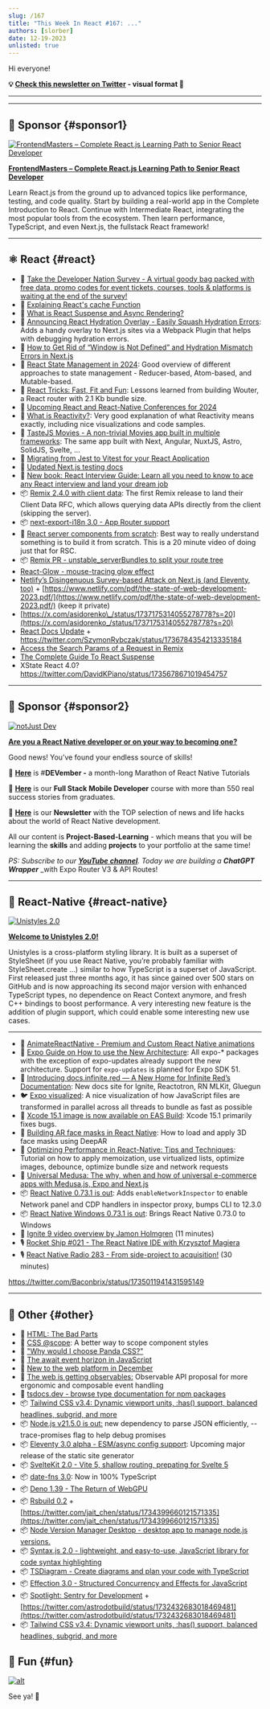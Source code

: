 ```yaml
---
slug: /167
title: "This Week In React #167: ..."
authors: [slorber]
date: 12-19-2023
unlisted: true
---
```


Hi everyone!

<Todo />

<!-- truncate -->

**💡 [Check this newsletter on Twitter](https://slo.im/thread) - visual format 🎨**

---


<Support />

---

## 💸 Sponsor {#sponsor1}

[![FrontendMasters – Complete React.js Learning Path to Senior React Developer](/emails/issues/158/frontendmasters.jpg)](https://frontendmasters.com/learn/react/?utm_source=newsletter&utm_medium=thisweekinreact&utm_campaign=reactpath)

**[FrontendMasters – Complete React.js Learning Path to Senior React Developer](https://frontendmasters.com/learn/react/?utm_source=newsletter&utm_medium=thisweekinreact&utm_campaign=reactpath)**

Learn React.js from the ground up to advanced topics like performance, testing, and code quality. Start by building a real-world app in the Complete Introduction to React. Continue with Intermediate React, integrating the most popular tools from the ecosystem. Then learn performance, TypeScript, and even Next.js, the fullstack React framework!

---

## ⚛️ React {#react}

- 💸 [Take the Developer Nation Survey - A virtual goody bag packed with free data, promo codes for event tickets, courses, tools & platforms is waiting at the end of the survey!](https://developereconomics.net/?member_id=thisweekinreact&utm_medium=nl_ad3)
- 📜 [Explaining React's cache Function](https://unicorn-utterances.com/posts/explaining-reacts-cache-function)
- 📜 [What is React Suspense and Async Rendering?](https://unicorn-utterances.com/posts/what-is-react-suspense-and-async-rendering)
- 📜 [Announcing React Hydration Overlay - Easily Squash Hydration Errors](https://www.builder.io/blog/announcing-react-hydration-overlay): Adds a handy overlay to Next.js sites via a Webpack Plugin that helps with debugging hydration errors.
- 📜 [How to Get Rid of “Window is Not Defined” and Hydration Mismatch Errors in Next.js](https://medium.com/@eric.burel/how-to-get-rid-of-window-is-not-defined-and-hydration-mismatch-errors-in-next-js-567cc51b4a17)
- 📜 [React State Management in 2024](https://dev.to/nguyenhongphat0/react-state-management-in-2024-5e7l): Good overview of different approaches to state management - Reducer-based, Atom-based, and Mutable-based.
- 📜 [React Tricks: Fast, Fit and Fun](https://molefrog.com/notes/react-tricks?utm_source=tldrwebdev): Lessons learned from building Wouter, a React router with 2.1 Kb bundle size.
- 📜 [Upcoming React and React-Native Conferences for 2024](https://thoughtbot.com/blog/upcoming-react-and-react-native-conferences-for-2024)
- 📜 [What is Reactivity?](https://unicorn-utterances.com/posts/what-is-reactivity): Very good explanation of what Reactivity means exactly, including nice visualizations and code samples.
- 📜 [TasteJS Movies - A non-trivial Movies app built in multiple frameworks](https://tastejs.com/movies/): The same app built with Next, Angular, NuxtJS, Astro, SolidJS, Svelte, …
- 📜 [Migrating from Jest to Vitest for your React Application](https://dev.to/opensauced/migrating-from-jest-to-vitest-for-your-react-application-1b75)
- 📖 [Updated Next.js testing docs](https://nextjs.org/docs/app/building-your-application/testing)
- 📒 [New book: React Interview Guide: Learn all you need to know to ace any React interview and land your dream job](https://www.amazon.com/React-Interview-Guide-Learn-interview/dp/1803241519/ref=tmm_pap_swatch_0?link_from_packtlink=yes)
- 📦 [Remix 2.4.0 with client data](https://github.com/remix-run/remix/blob/main/CHANGELOG.md#v240): The first Remix release to land their Client Data RFC, which allows querying data APIs directly from the client (skipping the server).
- 📦 [next-export-i18n 3.0 - App Router support](https://github.com/martinkr/next-export-i18n)
- 🎥 [React server components from scratch](https://www.youtube.com/watch?v=MaebEqhZR84): Best way to really understand something is to build it from scratch. This is a 20 minute video of doing just that for RSC.
- 📦 [Remix PR - unstable_serverBundles to split your route tree](https://github.com/remix-run/remix/pull/8332)
- [React-Glow - mouse-tracing glow effect](https://github.com/codaworks/react-glow)
- [Netlify’s Disingenuous Survey-based Attack on Next.js (and Eleventy, too)](https://www.zachleat.com/web/netlify-and-nextjs/) + [https://www.netlify.com/pdf/the-state-of-web-development-2023.pdf/](https://www.netlify.com/pdf/the-state-of-web-development-2023.pdf/) (keep it private)
- [https://x.com/asidorenko\_/status/1737175314055278778?s=20](https://x.com/asidorenko_/status/1737175314055278778?s=20)
- [React Docs Update](https://github.com/reactwg/server-components/discussions/7) + https://twitter.com/SzymonRybczak/status/1736784354213335184
- [Access the Search Params of a Request in Remix](https://sergiodxa.com/tutorials/access-the-search-params-of-a-request-in-remix)
- [The Complete Guide To React Suspense](https://www.debugbear.com/blog/guide-to-react-suspense)
- XState React 4.0? https://twitter.com/DavidKPiano/status/1735678671019454757

<SubscribeFormEmbed placement="middle" />

---

## 💸 Sponsor {#sponsor2}

[![notJust Dev](/emails/issues/167/notjustdev.jpg)](https://www.youtube.com/@notjustdev/live?sub_confirmation=1)

**[Are you a React Native developer or on your way to becoming one?](https://www.youtube.com/@notjustdev/live?sub_confirmation=1)**

Good news! You’ve found your endless source of skills!

🎄 [**Here**](https://www.youtube.com/watch?v=bIQII7gTXDE&list=PLY3ncAV1dSVA9ltOEMgzT8ZTZiccpOUkX) is #**DEVember -** a month-long Marathon of React Native Tutorials

🚀 [**Here**](https://academy.notjust.dev/?utm_source=newsletter&utm_medium=Course&utm_campaign=thisweekinreact#section-1687709246499) is our **Full Stack Mobile Developer** course with more than 550 real success stories from graduates.

💌 [**Here**](https://assets.notjust.dev/profile?utm_source=newsletter&utm_medium=OurNewsletter&utm_campaign=thisweekinreact) is our **Newsletter** with the TOP selection of news and life hacks about the world of React Native development.

All our content is **Project-Based-Learning** - which means that you will be learning the **skills** and adding **projects** to your portfolio at the same time!

_PS: Subscribe to our_ [**_YouTube channel_**](https://www.youtube.com/@notjustdev/live?sub_confirmation=1)_. Today we are building a_ **_ChatGPT Wrapper_** \_with Expo Router V3 & API Routes!

---

## 📱 React-Native {#react-native}

[![Unistyles 2.0](/emails/issues/167/unistyles20.jpg)](https://www.youtube.com/@notjustdev/live?sub_confirmation=1)

[**Welcome to Unistyles 2.0!**](https://www.reactnativecrossroads.com/posts/unistyles-2-preview)

Unistyles is a cross-platform styling library. It is built as a superset of StyleSheet (if you use React Native, you’re probably familiar with StyleSheet.create …) similar to how TypeScript is a superset of JavaScript. First released just three months ago, it has since gained over 500 stars on GitHub and is now approaching its second major version with enhanced TypeScript types, no dependence on React Context anymore, and fresh C++ bindings to boost performance. A very interesting new feature is the addition of plugin support, which could enable some interesting new use cases.

---

- 💸 [AnimateReactNative - Premium and Custom React Native animations](https://www.animatereactnative.com/?utm_source=thisweekinreact.com)
- 📖 [Expo Guide on How to use the New Architecture](https://docs.expo.dev/guides/new-architecture/): All expo-\* packages with the exception of expo-updates already support the new architecture. Support for `expo-updates` is planned for Expo SDK 51.
- 📖 [Introducing docs.infinite.red — A New Home for Infinite Red’s Documentation](https://shift.infinite.red/introducing-docs-infinite-red-a-new-home-for-infinite-reds-documentation-6f4b25f7a1a4): New docs site for Ignite, Reactotron, RN MLKit, Gluegun
- 🐦 [Expo visualized](https://x.com/Baconbrix/status/1736791464267403276): A nice visualization of how JavaScript files are transformed in parallel across all threads to bundle as fast as possible
- 📜 [Xcode 15.1 image is now available on EAS Build](https://expo.dev/changelog/2023/12-19-eas-build-xcode-15.1-image): Xcode 15.1 primarily fixes bugs.
- 📜 [Building AR face masks in React Native](https://blog.logrocket.com/building-ar-face-masks-react-native/): How to load and apply 3D face masks using DeepAR
- 📜 [Optimizing Performance in React-Native: Tips and Techniques](https://thoughtbot.com/blog/optimizing-performance-in-react-native-tips-and-techniques): Tutorial on how to apply memoization, use virtualized lists, optimize images, debounce, optimize bundle size and network requests
- 📜 [Universal Medusa: The why, when and how of universal e-commerce apps with Medusa.js, Expo and Next.js](https://bidah.hashnode.dev/universal-medusa-the-why-when-and-how-of-universal-e-commerce-apps-with-medusajs-expo-and-nextjs)
- 📦 [React Native 0.73.1 is out](https://github.com/facebook/react-native/releases/tag/v0.73.1): Adds `enableNetworkInspector` to enable Network panel and CDP handlers in inspector proxy, bumps CLI to 12.3.0
- 📦 [React Native Windows 0.73.1 is out](https://github.com/microsoft/react-native-windows/releases/tag/react-native-windows_v0.73.1): Brings React Native 0.73.0 to Windows
- 🎥 [Ignite 9 video overview by Jamon Holmgren](https://youtu.be/QmkMsUYrTlk?si=p9rvLM-EMggZNcft) (11 minutes)
- 🎙️ [Rocket Ship #021 - The React Native IDE with Krzysztof Magiera](https://podcast.galaxies.dev/episodes/021-the-react-native-ide-with-krzysztof-magiera)
- 🎙️ [React Native Radio 283 - From side-project to acquisition!](https://reactnativeradio.com/episodes/rnr-283-from-side-hustle-to-top-charts-with-simon-reggiani) (30 minutes)

https://twitter.com/Baconbrix/status/1735011941431595149

---

## 🔀 Other {#other}

- 📜 [HTML: The Bad Parts](https://www.htmhell.dev/adventcalendar/2023/13/)
- 📜 [CSS @scope](https://12daysofweb.dev/2023/css-scope/): A better way to scope component styles
- 📜 ["Why would I choose Panda CSS?"](https://www.astahmer.dev/posts/why-would-i-choose-panda-css)
- 📜 [The await event horizon in JavaScript](https://frontside.com/blog/2023-12-11-await-event-horizon/)
- 📜 [New to the web platform in December](https://web.dev/blog/web-platform-12-2023)
- 📖 [The web is getting observables:](https://github.com/WICG/observable) Observable API proposal for more ergonomic and composable event handling
- 📖 [tsdocs.dev - browse type documentation for npm packages](https://tsdocs.dev/)
- 📦 [Tailwind CSS v3.4: Dynamic viewport units, :has() support, balanced headlines, subgrid, and more](https://tailwindcss.com/blog/tailwindcss-v3-4)
- 📦 [Node.js v21.5.0 is out:](https://nodejs.org/en/blog/release/v21.5.0) new dependency to parse JSON efficiently, --trace-promises flag to help debug promises
- 📦 [Eleventy 3.0 alpha - ESM/async config support](https://www.zachleat.com/web/eleventy-v3-alpha/): Upcoming major release of the static site generator
- 📦 [SvelteKit 2.0 - Vite 5, shallow routing, prepating for Svelte 5](https://svelte.dev/blog/sveltekit-2)
- 📦 [date-fns 3.0](https://blog.date-fns.org/v3-is-out/): Now in 100% TypeScript
- 📦 [Deno 1.39 - The Return of WebGPU](https://deno.com/blog/v1.39)
- 📦 [Rsbuild 0.2](https://github.com/web-infra-dev/rsbuild/releases/tag/v0.2.0) + [https://twitter.com/jait_chen/status/1734399660121571335](https://twitter.com/jait_chen/status/1734399660121571335)
- 📦 [Node Version Manager Desktop - desktop app to manage node.js versions.](https://github.com/1111mp/nvm-desktop?utm_source=substack&utm_medium=email)
- 📦 [Syntax.js 2.0 - lightweight, and easy-to-use, JavaScript library for code syntax highlighting](https://github.com/williamtroup/Syntax.js/releases/tag/2.0.0)
- 📦 [TSDiagram - Create diagrams and plan your code with TypeScript](https://github.com/3rd/tsdiagram)
- 📦 [Effection 3.0 - Structured Concurrency and Effects for JavaScript](https://frontside.com/blog/2023-12-18-announcing-effection-v3/)
- 📦 [Spotlight: Sentry for Development](https://blog.sentry.io/sentry-for-development/) + [https://twitter.com/astrodotbuild/status/1732432683018469481](https://twitter.com/astrodotbuild/status/1732432683018469481)
- 📦 [Tailwind CSS v3.4: Dynamic viewport units, :has() support, balanced headlines, subgrid, and more](https://tailwindcss.com/blog/tailwindcss-v3-4)

## 🤭 Fun {#fun}

[![alt](/emails/issues/167/meme.jpg)](https://twitter.com/sebastienlorber/status/1737380479383277636)

See ya! 👋
